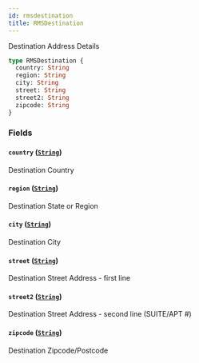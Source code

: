 ```yaml
---
id: rmsdestination
title: RMSDestination
---
```


Destination Address Details

```graphql
type RMSDestination {
  country: String
  region: String
  city: String
  street: String
  street2: String
  zipcode: String
}
```

### Fields

#### `country` ([`String`](../rate-manager-service/scalars/string))

Destination Country

#### `region` ([`String`](../rate-manager-service/scalars/string))

Destination State or Region

#### `city` ([`String`](../rate-manager-service/scalars/string))

Destination City

#### `street` ([`String`](../rate-manager-service/scalars/string))

Destination Street Address - first line

#### `street2` ([`String`](../rate-manager-service/scalars/string))

Destination Street Address - second line (SUITE/APT #)

#### `zipcode` ([`String`](../rate-manager-service/scalars/string))

Destination Zipcode/Postcode
